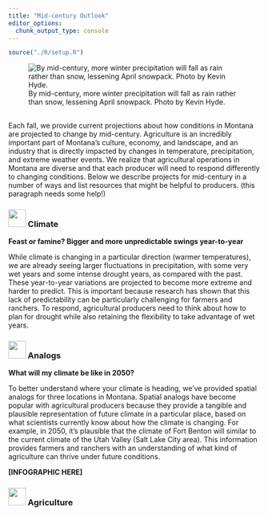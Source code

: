 ```yaml
---
title: "Mid-century Outlook"
editor_options: 
  chunk_output_type: console
---
```


```r
source("./R/setup.R")
```

![By mid-century, more winter precipitation will fall as rain rather than snow, lessening April snowpack. Photo by Kevin Hyde.](./img/Kevin_Hyde_dry.jpg)

## {- .tabset .tabset-fade .tabset-pills}

Each fall, we provide current projections about how conditions in Montana are projected to change by mid-century. Agriculture is an incredibly important part of Montana’s culture, economy, and landscape, and an industry that is directly impacted by changes in temperature, precipitation, and extreme weather events.  We realize that agricultural operations in Montana are diverse and that each producer will need to respond differently to changing conditions. Below we describe projects for mid-century in a number of ways and list resources that might be helpful to producers.  (this paragraph needs some help!)

### <img src="icons/midcentury.svg" width="35px"/> Climate {-}

**Feast or famine? Bigger and more unpredictable swings year-to-year**

While climate is changing in a particular direction (warmer temperatures), we are already seeing larger fluctuations in precipitation, with some very wet years and some intense drought years, as compared with the past. These year-to-year variations are projected to become more extreme and harder to predict. This is important because research has shown that this lack of predictability can be particularly challenging for farmers and ranchers. To respond, agricultural producers need to think about how to plan for drought while also retaining the flexibility to take advantage of wet years.


### <img src="icons/analogs.svg" width="35px"/> Analogs {-}
**What will my climate be like in 2050?**

To better understand where your climate is heading, we’ve provided spatial analogs for three locations in Montana. Spatial analogs have become popular with agricultural producers because they provide a tangible and plausible representation of future climate in a particular place, based on what scientists currently know about how the climate is changing. For example, in 2050, it’s plausible that the climate of Fort Benton will similar to the current climate of the Utah Valley (Salt Lake City area). This information provides farmers and ranchers with an understanding of what kind of agriculture can thrive under future conditions.

**[INFOGRAPHIC HERE]**

### <img src="icons/agriculture.svg" width="35px"/> Agriculture {-}

